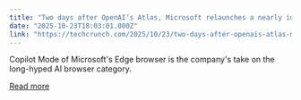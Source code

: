 ```yaml
---
title: "Two days after OpenAI’s Atlas, Microsoft relaunches a nearly identical AI browser"
date: "2025-10-23T18:03:01.000Z"
link: "https://techcrunch.com/2025/10/23/two-days-after-openais-atlas-microsoft-launches-a-nearly-identical-ai-browser/"
---
```


Copilot Mode of Microsoft's Edge browser is the company's take on the long-hyped AI browser category.

[Read more](https://techcrunch.com/2025/10/23/two-days-after-openais-atlas-microsoft-launches-a-nearly-identical-ai-browser/)
